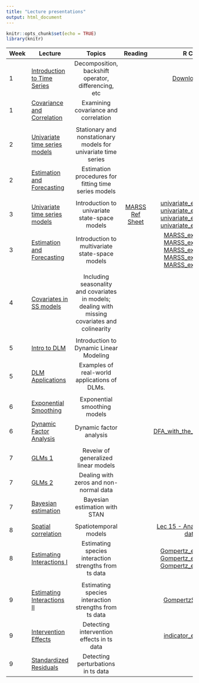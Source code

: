 ```yaml
---
title: "Lecture presentations"
output: html_document
---
```


```r
knitr::opts_chunk$set(echo = TRUE)
library(knitr)
```

| Week | Lecture   |      Topics      |  Reading |  R Code  |
|--|----------|:-------------:|:------:|:------:|
| 1 | [Introduction to Time Series](Lectures/Week 1/Lec 1 - Introduction to time series.pdf) |  Decomposition, backshift operator, differencing, etc |  | [Download data](Lectures/Week 1/week_1_misc_code.R) |
| 1 | [Covariance and Correlation](Lectures/Week 1/Lec 2 - Covariance & correlation.pdf) |  Examining covariance and correlation   |  |  |
|  | |  | |  |  |
| 2 | [Univariate time series models](Lectures/Week 2/Lec 3 - Stationary & nonstationary models.pdf) |  Stationary and nonstationary models for univariate time series |  |  |
| 2 | [Estimation and Forecasting](Lectures/Week 2/Lec 4 - Estimation & forecasting.pdf) |  Estimation procedures for fitting time series models   |  |  |
|  | |  | |  |  |
| 3 | [Univariate time series models](Lectures/Week 3/Lec 5 - Intro to Univariate State-Space Models.pdf) |  Introduction to univariate state-space models | [MARSS Ref Sheet](Lectures/Week 3/MARSS_Reference_Sheet.pdf) | [univariate_example_1.R](Lectures/Week 3/univariate_example_1.R) [univariate_example_2.R](Lectures/Week 3/univariate_example_2.R)  [univariate_example_3.R](Lectures/Week 3/univariate_example_3.R)  [univariate_example_4.R](Lectures/Week 3/univariate_example_4.R)|
| 3 | [Estimation and Forecasting](Lectures/Week 3/Lec 6 - Intro to multivariate state-space models.pdf) |  Introduction to multivariate state-space models  |  | [MARSS_example_1.R](Lectures/Week 3/Lec_6_MARSS_example_1.R) [MARSS_example_2.R](Lectures/Week 3/Lec_6_MARSS_example_2.R) [MARSS_example_3.R](Lectures/Week 3/Lec_6_MARSS_example_3.R) [MARSS_example_4.R](Lectures/Week 3/Lec_6_MARSS_example_4.R) [MARSS_example_5.R](Lectures/Week 3/Lec_6_MARSS_example_5.R) |
|  | |  | |  |  |
| 4 | [Covariates in SS models](Lectures/Week 4/Lec 7 - Covariates in MARSS Models.pdf) |  Including seasonality and covariates in models; dealing with missing covariates and colinearity |  |  |
|  | |  | |  |  |
| 5 | [Intro to DLM](Lectures/Week 5/Lec 9 - Intro to Dynamic Linear Models.pdf) |  Introduction to Dynamic Linear Modeling |  |  |
| 5 | [DLM Applications](Lectures/Week 5/Lec 10 - Applications of DLMs.pdf) |  Examples of real-world applications of DLMs.   |  |  |
|  | |  | |  |  |
| 6 | [Exponential Smoothing](Lectures/Week 6/Lec_11_-_Exponential_Smoothing_Models.pdf) |  Exponential smoothing models |  |  |
| 6 | [Dynamic Factor Analysis](Lectures/Week 6/Lec 12 - Dynamic_Factor_Analysis.pdf) |  Dynamic factor analysis   |  |  [DFA_with_the_MARSS_pkg.R](Lectures/Week 6/DFA_with_the_MARSS_pkg.R) |
|  | |  | |  |  |
| 7 | [GLMs 1](Lectures/Week 7/Lec 14 - Review of GLMs.pdf) |  Reveiw of generalized linear models |  |  |
| 7 | [GLMs 2](Lectures/Week 7/Lec 14 - Zeros and non-normal data.pdf) |  Dealing with zeros and non-normal data |  |  |
| 7 | [Bayesian estimation](Lectures/Week 7/Lec 13 - Bayesian estimation in Stan.pdf) |  Bayesian estimation with STAN   |  |  |
|  | |  | |  |  |
| 8 | [Spatial correlation](Lectures/Week 8/Lec 15 - Including spatial correlation.pdf) |  Spatiotemporal models  |  | [Lec 15 - Analyzing Snotel data.R](Lectures/Week 8/Lec 15 - Analyzing Snotel data.R) |
| 8 | [Estimating Interactions I](Lectures/Week 8/Lec 16 - Estimating Interactions I.pdf) |  Estimating species interaction strengths from ts data |  | [Gompertz_example_0.R](Lectures/Week 8/Gompertz_example_0.R) [Gompertz_example_1.R](Lectures/Week 8/Gompertz_example_1.R) [Gompertz_example_2.R](Lectures/Week 8/Gompertz_example_2.R) |
|  | |  | |  |  |
| 9 | [Estimating Interactions II](Lectures/Week 9/Lec 17 - Estimating Interactions II.pdf) |  Estimating species interaction strengths from ts data   |  | [GompertzSS_REML.R](Lectures/Week 8/GompertzSS_REML.R) |
| 9 | [Intervention Effects](Lectures/Week 9/Lec 18 - Analyses of intervention effects & structural breaks.pdf) |  Detecting intervention effects in ts data  |  | [indicator_examples.R](Lectures/Week 9/indicator_examples.R) |
| 9 | [Standardized Residuals](Lectures/Week 9/Lec 19 - Standardized residuals.pdf) | Detecting perturbations in ts data |  |  |
